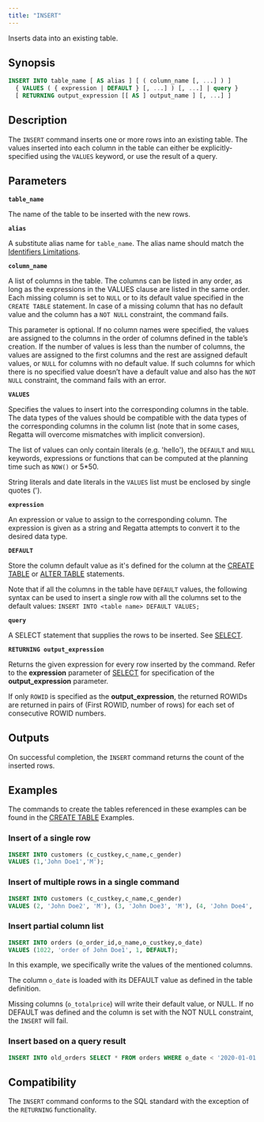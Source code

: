 ```yaml
---
title: "INSERT"
---
```


Inserts data into an existing table.

## Synopsis

```sql
INSERT INTO table_name [ AS alias ] [ ( column_name [, ...] ) ]
  { VALUES ( { expression | DEFAULT } [, ...] ) [, ...] | query }
  [ RETURNING output_expression [[ AS ] output_name ] [, ...] ]
```

## Description

The `INSERT` command inserts one or more rows into an existing table. The values inserted into each column in the table can either be explicitly-specified using the `VALUES` keyword, or use the result of a query.

## Parameters

**`table_name`**

The name of the table to be inserted with the new rows.

**`alias`**

A substitute alias name for `table_name`. The alias name should match the [Identifiers Limitations](/sql/appendices/indentifiers-limitations).

**`column_name`**

A list of columns in the table. The columns can be listed in any order, as long as the expressions in the VALUES clause are listed in the same order. Each missing column is set to `NULL` or to its default value specified in the `CREATE TABLE` statement. In case of a missing column that has no default value and the column has a `NOT NULL` constraint, the command fails.

This parameter is optional. If no column names were specified, the values are assigned to the columns in the order of columns defined in the table’s creation. If the number of values is less than the number of columns, the values are assigned to the first columns and the rest are assigned default values, or
`NULL` for columns with no default value. If such columns for which there is no specified value doesn’t have a default value and also has the `NOT NULL` constraint, the command fails with an error.

**`VALUES`**

Specifies the values to insert into the corresponding columns in the table. The data types of the values should be compatible with the data types of the corresponding columns in the column list (note that in some cases, Regatta will overcome mismatches with implicit conversion).

The list of values can only contain literals (e.g. 'hello'), the `DEFAULT` and `NULL` keywords, expressions or functions that can be computed at the planning time such as `NOW()` or 5\*50.

String literals and date literals in the `VALUES` list must be enclosed by single quotes (').

**`expression`**

An expression or value to assign to the corresponding column. The expression is given as a string and Regatta attempts to convert it to the desired data type.

**`DEFAULT`**

Store the column default value as it's defined for the column at the [CREATE TABLE](/sql/ddl-commands/create-table) or [ALTER TABLE](/sql/ddl-commands/alter-table)
statements.

Note that if all the columns in the table have `DEFAULT` values, the following syntax can be used to insert a single row with all the columns set to the default values: `INSERT INTO <table name> DEFAULT VALUES;`

**`query`**

A SELECT statement that supplies the rows to be inserted. See [SELECT](/sql/dql/select).

**`RETURNING output_expression`**

Returns the given expression for every row inserted by the command. Refer to the **expression**
parameter of [SELECT](/sql/dql/select/select#parameters) for specification of the **output_expression** parameter.

If only `ROWID` is specified as the **output_expression**, the returned ROWIDs are returned in pairs of
(First ROWID, number of rows) for each set of consecutive ROWID numbers.

## Outputs

On successful completion, the `INSERT` command returns the count of the inserted rows.

## Examples

The commands to create the tables referenced in these examples can be found in the [CREATE TABLE](/sql/ddl-commands/create-table/create-table#examples) Examples.

### Insert of a single row

```sql
INSERT INTO customers (c_custkey,c_name,c_gender)
VALUES (1,'John Doe1','M');
```

### Insert of multiple rows in a single command

```sql
INSERT INTO customers (c_custkey,c_name,c_gender)
VALUES (2, 'John Doe2', 'M'), (3, 'John Doe3', 'M'), (4, 'John Doe4', 'M');
```

### Insert partial column list

```sql
INSERT INTO orders (o_order_id,o_name,o_custkey,o_date)
VALUES (1022, 'order of John Doe1', 1, DEFAULT);
```

In this example, we specifically write the values of the mentioned columns.

The column `o_date` is loaded with its DEFAULT value as defined in the table definition.

Missing columns (`o_totalprice`) will write their default value, or NULL. If no DEFAULT was defined and the column is set with the NOT NULL constraint, the `INSERT` will fail.

### Insert based on a query result

```sql
INSERT INTO old_orders SELECT * FROM orders WHERE o_date < '2020-01-01';
```

## Compatibility

The `INSERT` command conforms to the SQL standard with the exception of the `RETURNING` functionality.